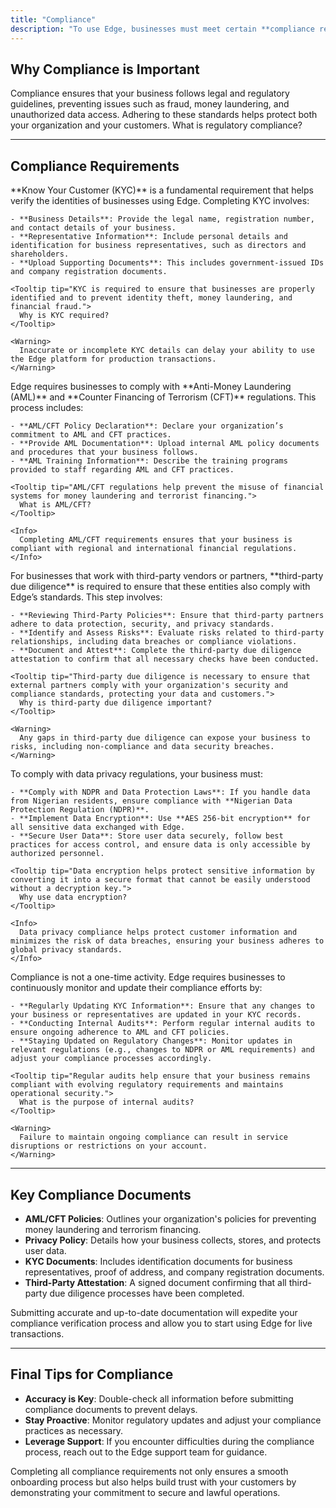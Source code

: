 ```yaml
---
title: "Compliance"
description: "To use Edge, businesses must meet certain **compliance requirements** to ensure the security and integrity of the platform. Compliance is crucial for maintaining trust, adhering to regulatory standards, and ensuring the protection of both user and business data."
---
```



## Why Compliance is Important

<Info>
Compliance ensures that your business follows legal and regulatory guidelines, preventing issues such as fraud, money laundering, and unauthorized data access. Adhering to these standards helps protect both your organization and your customers.
</Info>

<Tooltip tip="Regulatory compliance refers to the adherence to laws, regulations, guidelines, and specifications relevant to your business processes.">
	What is regulatory compliance?
</Tooltip>

---

## Compliance Requirements

<Steps>

  <Step title="1. Complete Business KYC">
    **Know Your Customer (KYC)** is a fundamental requirement that helps verify the identities of businesses using Edge. Completing KYC involves:

    - **Business Details**: Provide the legal name, registration number, and contact details of your business.
    - **Representative Information**: Include personal details and identification for business representatives, such as directors and shareholders.
    - **Upload Supporting Documents**: This includes government-issued IDs and company registration documents.

    <Tooltip tip="KYC is required to ensure that businesses are properly identified and to prevent identity theft, money laundering, and financial fraud.">
      Why is KYC required?
    </Tooltip>
    
    <Warning>
      Inaccurate or incomplete KYC details can delay your ability to use the Edge platform for production transactions.
    </Warning>
  </Step>

  <Step title="2. Adhere to AML/CFT Regulations">
    Edge requires businesses to comply with **Anti-Money Laundering (AML)** and **Counter Financing of Terrorism (CFT)** regulations. This process includes:

    - **AML/CFT Policy Declaration**: Declare your organization’s commitment to AML and CFT practices.
    - **Provide AML Documentation**: Upload internal AML policy documents and procedures that your business follows.
    - **AML Training Information**: Describe the training programs provided to staff regarding AML and CFT practices.

    <Tooltip tip="AML/CFT regulations help prevent the misuse of financial systems for money laundering and terrorist financing.">
      What is AML/CFT?
    </Tooltip>

    <Info>
      Completing AML/CFT requirements ensures that your business is compliant with regional and international financial regulations.
    </Info>
  </Step>

  <Step title="3. Complete Third-Party Due Diligence">
    For businesses that work with third-party vendors or partners, **third-party due diligence** is required to ensure that these entities also comply with Edge’s standards. This step involves:

    - **Reviewing Third-Party Policies**: Ensure that third-party partners adhere to data protection, security, and privacy standards.
    - **Identify and Assess Risks**: Evaluate risks related to third-party relationships, including data breaches or compliance violations.
    - **Document and Attest**: Complete the third-party due diligence attestation to confirm that all necessary checks have been conducted.

    <Tooltip tip="Third-party due diligence is necessary to ensure that external partners comply with your organization's security and compliance standards, protecting your data and customers.">
      Why is third-party due diligence important?
    </Tooltip>

    <Warning>
      Any gaps in third-party due diligence can expose your business to risks, including non-compliance and data security breaches.
    </Warning>
  </Step>

  <Step title="4. Data Privacy and Security Compliance">
    To comply with data privacy regulations, your business must:

    - **Comply with NDPR and Data Protection Laws**: If you handle data from Nigerian residents, ensure compliance with **Nigerian Data Protection Regulation (NDPR)**.
    - **Implement Data Encryption**: Use **AES 256-bit encryption** for all sensitive data exchanged with Edge.
    - **Secure User Data**: Store user data securely, follow best practices for access control, and ensure data is only accessible by authorized personnel.

    <Tooltip tip="Data encryption helps protect sensitive information by converting it into a secure format that cannot be easily understood without a decryption key.">
      Why use data encryption?
    </Tooltip>

    <Info>
      Data privacy compliance helps protect customer information and minimizes the risk of data breaches, ensuring your business adheres to global privacy standards.
    </Info>
  </Step>

  <Step title="5. Ongoing Compliance Monitoring">
    Compliance is not a one-time activity. Edge requires businesses to continuously monitor and update their compliance efforts by:

    - **Regularly Updating KYC Information**: Ensure that any changes to your business or representatives are updated in your KYC records.
    - **Conducting Internal Audits**: Perform regular internal audits to ensure ongoing adherence to AML and CFT policies.
    - **Staying Updated on Regulatory Changes**: Monitor updates in relevant regulations (e.g., changes to NDPR or AML requirements) and adjust your compliance processes accordingly.

    <Tooltip tip="Regular audits help ensure that your business remains compliant with evolving regulatory requirements and maintains operational security.">
      What is the purpose of internal audits?
    </Tooltip>

    <Warning>
      Failure to maintain ongoing compliance can result in service disruptions or restrictions on your account.
    </Warning>
  </Step>

</Steps>

---

## Key Compliance Documents

- **AML/CFT Policies**: Outlines your organization's policies for preventing money laundering and terrorism financing.
- **Privacy Policy**: Details how your business collects, stores, and protects user data.
- **KYC Documents**: Includes identification documents for business representatives, proof of address, and company registration documents.
- **Third-Party Attestation**: A signed document confirming that all third-party due diligence processes have been completed.

<Check>
Submitting accurate and up-to-date documentation will expedite your compliance verification process and allow you to start using Edge for live transactions.
</Check>

---

## Final Tips for Compliance

- **Accuracy is Key**: Double-check all information before submitting compliance documents to prevent delays.
- **Stay Proactive**: Monitor regulatory updates and adjust your compliance practices as necessary.
- **Leverage Support**: If you encounter difficulties during the compliance process, reach out to the Edge support team for guidance.

<Info>
Completing all compliance requirements not only ensures a smooth onboarding process but also helps build trust with your customers by demonstrating your commitment to secure and lawful operations.
</Info>
